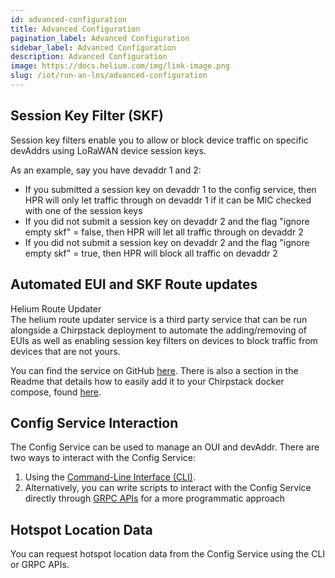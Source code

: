 ```yaml
---
id: advanced-configuration
title: Advanced Configuration
pagination_label: Advanced Configuration
sidebar_label: Advanced Configuration
description: Advanced Configuration
image: https://docs.helium.com/img/link-image.png
slug: /iot/run-an-lns/advanced-configuration
---
```




## Session Key Filter (SKF)

Session key filters enable you to allow or block device traffic on specific devAddrs using LoRaWAN
device session keys.

As an example, say you have devaddr 1 and 2:  

- If you submitted a session key on devaddr 1 to the config service, then HPR will only let traffic through on devaddr 1 if it can be MIC checked with one of the session keys  
- If you did not submit a session key on devaddr 2 and the flag "ignore empty skf" = false, then HPR will let all traffic through on devaddr 2  
- If you did not submit a session key on devaddr 2 and the flag "ignore empty skf" = true, then HPR will block all traffic on devaddr 2  

## Automated EUI and SKF Route updates

Helium Route Updater  
The helium route updater service is a third party service that can be run alongside a Chirpstack deployment
to automate the adding/removing of EUIs as well as enabling session key filters on devices to block traffic
from devices that are not yours. 

You can find the service on GitHub [here](https://github.com/thisisdevelopment/helium-route-updater).
There is also a section in the Readme that details how to easily add it to your Chirpstack docker compose, found
 [here](https://github.com/thisisdevelopment/helium-route-updater#chirpstack-docker-compose-usage).



## Config Service Interaction
The Config Service can be used to manage an OUI and devAddr. There are two ways to interact with the
Config Service:

1. Using the [Command-Line Interface (CLI)](https://github.com/helium/helium-config-service-cli).
2. Alternatively, you can write scripts to interact with the Config Service directly through
   [GRPC APIs](https://github.com/helium/proto/blob/master/src/service/iot_config.proto) for a more
   programmatic approach


## Hotspot Location Data

You can request hotspot location data from the Config Service using the CLI or GRPC APIs.